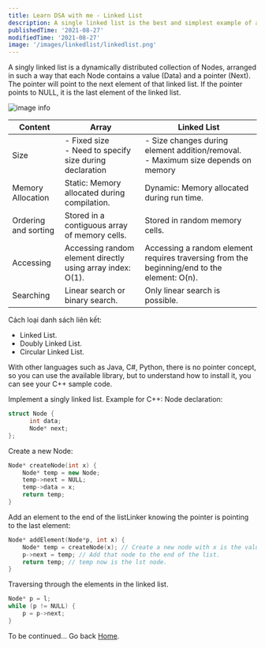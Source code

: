 ```yaml
---
title: Learn DSA with me - Linked List
description: A single linked list is the best and simplest example of a dynamic data structure that uses pointers for implementation.
publishedTime: '2021-08-27'
modifiedTime: '2021-08-27'
image: '/images/linkedlist/linkedlist.png'
---
```


A singly linked list is a dynamically distributed collection of Nodes, arranged in such a way that each Node contains a value (Data) and a pointer (Next). The pointer will point to the next element of that linked list. If the pointer points to NULL, it is the last element of the linked list.

![image info](/images/linkedlist/linkedlist.png)

|Content|Array|Linked List|
|---|---|---|
|Size|- Fixed size<br/> - Need to specify size during declaration|- Size changes during element addition/removal.<br/>- Maximum size depends on memory|
|Memory Allocation|Static: Memory allocated during compilation.|Dynamic: Memory allocated during run time.|
|Ordering and sorting|Stored in a contiguous array of memory cells.|Stored in random memory cells.|
|Accessing|Accessing random element directly using array index: O(1).|Accessing a random element requires traversing from the beginning/end to the element: O(n).|
|Searching|Linear search or binary search.|Only linear search is possible.|

Cách loại danh sách liên kết:
- Linked List.
- Doubly Linked List.
- Circular Linked List.

With other languages such as Java, C#, Python, there is no pointer concept, so you can use the available library, but to understand how to install it, you can see your C++ sample code.

Implement a singly linked list. Example for C++:
Node declaration:
```jsx:linkedlist.cpp
struct Node {
	  int data;
	  Node* next;
};
```
Create a new Node:
```jsx:linkedlist.cpp
Node* createNode(int x) {
    Node* temp = new Node;
    temp->next = NULL;
    temp->data = x;
    return temp;
}
```
Add an element to the end of the listLinker knowing the pointer is pointing to the last element:
```jsx:linkedlist.cpp
Node* addElement(Node*p, int x) {
	Node* temp = createNode(x); // Create a new node with x is the value.
	p->next = temp; // Add that node to the end of the list.
	return temp; // temp now is the lst node.
}
```
Traversing through the elements in the linked list.
```jsx:linkedlist.cpp
Node* p = l;
while (p != NULL) {
    p = p->next;
}
```

To be continued...
Go back [Home](/).